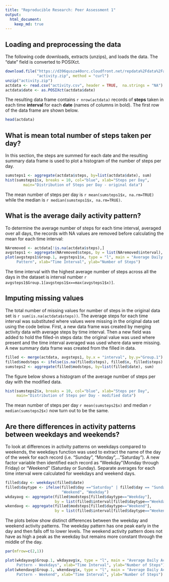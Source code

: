 ```yaml
---
title: "Reproducible Research: Peer Assessment 1"
output:
  html_document:
    keep_md: true
---
```



## Loading and preprocessing the data
The following code downloads, extracts (unzips), and loads the data.  The "date" field is converted to POSIXct.
```r
download.file("https://d396qusza40orc.cloudfront.net/repdata%2Fdata%2Factivity.zip", 
              "activity.zip", method = "curl")
unzip("activity.zip") 
actdata <- read.csv("activity.csv", header = TRUE,  na.strings = "NA")
actdata$date <- as.POSIXct(actdata$date)
```
The resulting data frame contains `r nrow(actdata)` records of **steps** taken in each time **interval** for each **date** (names of columns in bold). The first row of the data frame are shown below.

```r
head(actdata)
```

## What is mean total number of steps taken per day?

In this section, the steps are summed for each date and the resulting summary data frame is used to plot a histogram of the number of steps per day.

```r
sumsteps1 <- aggregate(actdata$steps, by=list(actdata$date), sum)
hist(sumsteps1$x, breaks = 10, col="blue", xlab="Steps per Day",
        main="Distribution of Steps per Day - original data")
```


The mean number of steps per day is `r mean(sumsteps1$x, na.rm=TRUE)` while the median is `r median(sumsteps1$x, na.rm=TRUE)`.


## What is the average daily activity pattern?

To determine the average number of steps for each time interval, averaged over all days, the records with NA values are removed before calculating the mean for each time interval:

```r
NAremoved <- actdata[!is.na(actdata$steps),]
avgsteps1 <- aggregate(NAremoved$steps, by = list(NAremoved$interval), mean)
plot(avgsteps1$Group.1, avgsteps1$x, type = "l", main = "Average Daily Activity 
     Pattern", xlab="Time Interval", ylab="Number of Steps")
```

The time interval with the highest average number of steps across all the days in the dataset is interval number `r avgsteps1$Group.1[avgsteps1$x==max(avgsteps1$x)]`.


## Imputing missing values

The total number of missing values for number of steps in the original data set is `r sum(is.na(actdata$steps))`.  The average steps for each time interval was substituted where values were missing in the original data set using the code below. First, a new data frame was created by merging activity data with average steps by time interval.  Then a new field was added to hold the filled-in steps data:  the original value was used where present and the time interval averaged was used where data were missing.  A new summary data frame was created from the filled in data.

```r
filled <- merge(actdata, avgsteps1, by.x = "interval", by.y="Group.1")
filled$modsteps <- ifelse(is.na(filled$steps), filled$x, filled$steps)
sumsteps2 <- aggregate(filled$modsteps, by=list(filled$date), sum)
```
The figure below shows a histogram of the average number of steps per day with the modified data.

```r
hist(sumsteps2$x, breaks = 10, col="blue", xlab="Steps per Day", 
     main="Distribution of Steps per Day - modified data")
```

The mean number of steps per day `r mean(sumsteps2$x)` and median `r median(sumsteps2$x)` now turn out to be the same.


## Are there differences in activity patterns between weekdays and weekends?

To look at differences in activity patterns on weekdays compared to weekends, the weekdays function was used to extract the name of the day of the week for each record (i.e. “Sunday”, “Monday”,…”Saturday”).  A new factor variable then identified each record as “Weekday”(Monday through Friday) or “Weekend” (Saturday or Sunday).  Separate averages for each time interval were calculated for weekdays and weekend days.

```r
filled$day <- weekdays(filled$date)
filled$daytype <- ifelse(filled$day =="Saturday" | filled$day == "Sunday", 
                         "Weekend", "Weekday")
wkdayavg <- aggregate(filled$modsteps[filled$daytype=="Weekday"], 
                      by = list(filled$interval[filled$daytype=="Weekday"]), mean)
wkendavg <- aggregate(filled$modsteps[filled$daytype=="Weekend"], 
                      by = list(filled$interval[filled$daytype=="Weekend"]), mean)
```


The plots below show distinct differences between the weekday and weekend activity patterns.  The weekday pattern has one peak early in the day and then falls off to lower levels.  The weekend activity pattern does not have as high a peak as the weekday but remains more constant through the middle of the day.


```r
par(mfrow=c(2,1))

plot(wkdayavg$Group.1, wkdayavg$x, type = "l", main = "Average Daily Activity 
     Pattern - Weekdays", xlab="Time Interval", ylab="Number of Steps")
plot(wkendavg$Group.1, wkendavg$x, type = "l", main = "Average Daily Activity 
     Pattern - Weekend", xlab="Time Interval", ylab="Number of Steps")
```